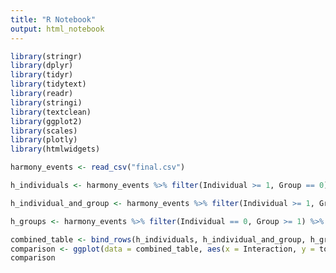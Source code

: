 ```yaml
---
title: "R Notebook"
output: html_notebook
---
```

```r
library(stringr)
library(dplyr)
library(tidyr)
library(tidytext)
library(readr)
library(stringi)
library(textclean)
library(ggplot2)
library(scales)
library(plotly)
library(htmlwidgets)
```


```r
harmony_events <- read_csv("final.csv")
```

```r
h_individuals <- harmony_events %>% filter(Individual >= 1, Group == 0) %>% mutate(total = NROW(h_individuals)) %>% mutate(Interaction = "Individuals")

h_individual_and_group <- harmony_events %>% filter(Individual >= 1, Group >= 1) %>% mutate(total = NROW(h_individual_and_group)) %>% mutate(Interaction = "Individuals and Groups")

h_groups <- harmony_events %>% filter(Individual == 0, Group >= 1) %>% mutate(total = NROW(h_groups)) %>% mutate (Interaction = "Groups")
```


```r
combined_table <- bind_rows(h_individuals, h_individual_and_group, h_groups)
comparison <- ggplot(data = combined_table, aes(x = Interaction, y = total))
comparison
```

